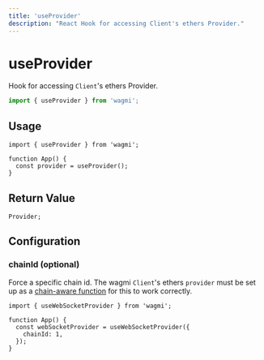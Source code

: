 ```yaml
---
title: 'useProvider'
description: "React Hook for accessing Client's ethers Provider."
---
```


# useProvider

Hook for accessing `Client`'s ethers Provider.

```ts
import { useProvider } from 'wagmi';
```

## Usage

```tsx
import { useProvider } from 'wagmi';

function App() {
  const provider = useProvider();
}
```

## Return Value

```tsx
Provider;
```

## Configuration

### chainId (optional)

Force a specific chain id. The wagmi `Client`'s ethers `provider` must be set up as a [chain-aware function](/docs/client#provider-optional) for this to work correctly.

```tsx {5}
import { useWebSocketProvider } from 'wagmi';

function App() {
  const webSocketProvider = useWebSocketProvider({
    chainId: 1,
  });
}
```
